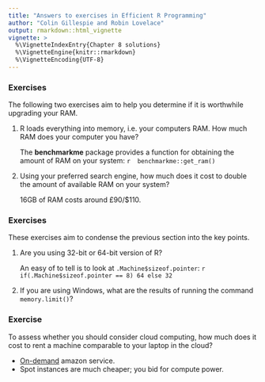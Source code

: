 ```yaml
---
title: "Answers to exercises in Efficient R Programming"
author: "Colin Gillespie and Robin Lovelace"
output: rmarkdown::html_vignette
vignette: >
  %\VignetteIndexEntry{Chapter 8 solutions}
  %\VignetteEngine{knitr::rmarkdown}
  %\VignetteEncoding{UTF-8}
---
```


### Exercises {-}

The following two exercises aim to help you determine if it is worthwhile upgrading your RAM.

1. R loads everything into memory, i.e. your computers RAM. How much RAM does your computer you have?

    The **benchmarkme** package provides a function for obtaining the amount of RAM on your system:
    ```r
    benchmarkme::get_ram()
    ```

2. Using your preferred search engine, how much does it cost to double the amount of available RAM on your system? 

    16GB of RAM costs around £90/$110.


### Exercises {-}

These exercises aim to condense the previous section into the key points.

1. Are you using $32$-bit or $64$-bit version of R?

    An easy of to tell is to look at `.Machine$sizeof.pointer`:
    ```r
    if(.Machine$sizeof.pointer == 8) 64 else 32
    ```
2. If you are using Windows, what are the results of running the command `memory.limit()`?


### Exercise {-}

To assess whether you should consider cloud computing, how much does it cost to rent a machine comparable to your laptop in the cloud?

  * [On-demand](https://aws.amazon.com/ec2/pricing/on-demand/) amazon service. 
  * Spot instances are much cheaper; you bid for compute power.


